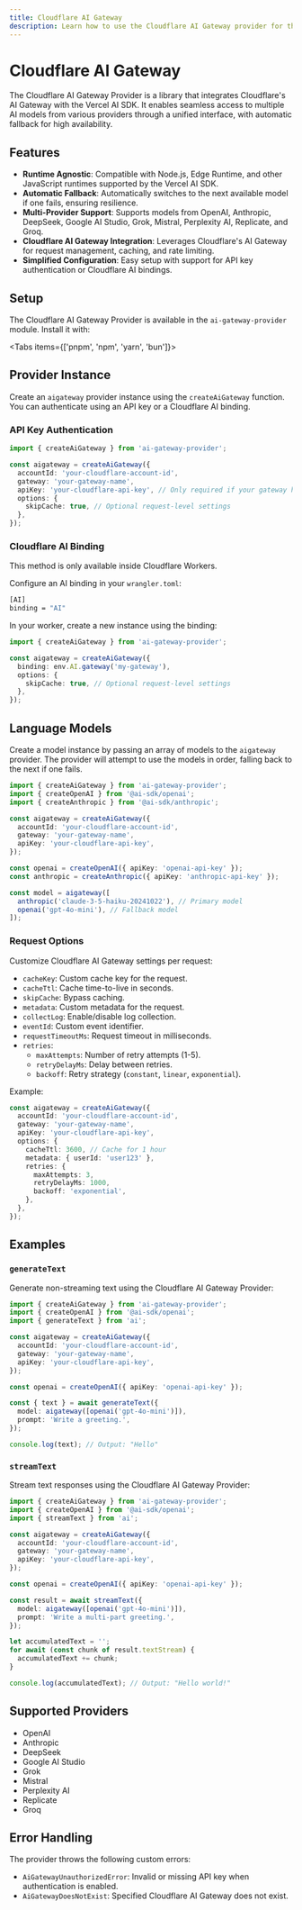 ```yaml
---
title: Cloudflare AI Gateway
description: Learn how to use the Cloudflare AI Gateway provider for the AI SDK.
---
```


# Cloudflare AI Gateway

The Cloudflare AI Gateway Provider is a library that integrates Cloudflare's AI Gateway with the Vercel AI SDK. It enables seamless access to multiple AI models from various providers through a unified interface, with automatic fallback for high availability.

## Features

- **Runtime Agnostic**: Compatible with Node.js, Edge Runtime, and other JavaScript runtimes supported by the Vercel AI SDK.
- **Automatic Fallback**: Automatically switches to the next available model if one fails, ensuring resilience.
- **Multi-Provider Support**: Supports models from OpenAI, Anthropic, DeepSeek, Google AI Studio, Grok, Mistral, Perplexity AI, Replicate, and Groq.
- **Cloudflare AI Gateway Integration**: Leverages Cloudflare's AI Gateway for request management, caching, and rate limiting.
- **Simplified Configuration**: Easy setup with support for API key authentication or Cloudflare AI bindings.

## Setup

The Cloudflare AI Gateway Provider is available in the `ai-gateway-provider` module. Install it with:

<Tabs items={['pnpm', 'npm', 'yarn', 'bun']}>
  <Tab>
    <Snippet text="pnpm add ai-gateway-provider" />
  </Tab>
  <Tab>
    <Snippet text="npm install ai-gateway-provider" />
  </Tab>
  <Tab>
    <Snippet text="yarn add ai-gateway-provider" />
  </Tab>

  <Tab>
    <Snippet text="bun add ai-gateway-provider" dark />
  </Tab>
</Tabs>

## Provider Instance

Create an `aigateway` provider instance using the `createAiGateway` function. You can authenticate using an API key or a Cloudflare AI binding.

### API Key Authentication

```typescript
import { createAiGateway } from 'ai-gateway-provider';

const aigateway = createAiGateway({
  accountId: 'your-cloudflare-account-id',
  gateway: 'your-gateway-name',
  apiKey: 'your-cloudflare-api-key', // Only required if your gateway has authentication enabled
  options: {
    skipCache: true, // Optional request-level settings
  },
});
```

### Cloudflare AI Binding

This method is only available inside Cloudflare Workers.

Configure an AI binding in your `wrangler.toml`:

```bash
[AI]
binding = "AI"
```

In your worker, create a new instance using the binding:

```typescript
import { createAiGateway } from 'ai-gateway-provider';

const aigateway = createAiGateway({
  binding: env.AI.gateway('my-gateway'),
  options: {
    skipCache: true, // Optional request-level settings
  },
});
```

## Language Models

Create a model instance by passing an array of models to the `aigateway` provider. The provider will attempt to use the models in order, falling back to the next if one fails.

```typescript
import { createAiGateway } from 'ai-gateway-provider';
import { createOpenAI } from '@ai-sdk/openai';
import { createAnthropic } from '@ai-sdk/anthropic';

const aigateway = createAiGateway({
  accountId: 'your-cloudflare-account-id',
  gateway: 'your-gateway-name',
  apiKey: 'your-cloudflare-api-key',
});

const openai = createOpenAI({ apiKey: 'openai-api-key' });
const anthropic = createAnthropic({ apiKey: 'anthropic-api-key' });

const model = aigateway([
  anthropic('claude-3-5-haiku-20241022'), // Primary model
  openai('gpt-4o-mini'), // Fallback model
]);
```

### Request Options

Customize Cloudflare AI Gateway settings per request:

- `cacheKey`: Custom cache key for the request.
- `cacheTtl`: Cache time-to-live in seconds.
- `skipCache`: Bypass caching.
- `metadata`: Custom metadata for the request.
- `collectLog`: Enable/disable log collection.
- `eventId`: Custom event identifier.
- `requestTimeoutMs`: Request timeout in milliseconds.
- `retries`:
  - `maxAttempts`: Number of retry attempts (1-5).
  - `retryDelayMs`: Delay between retries.
  - `backoff`: Retry strategy (`constant`, `linear`, `exponential`).

Example:

```typescript
const aigateway = createAiGateway({
  accountId: 'your-cloudflare-account-id',
  gateway: 'your-gateway-name',
  apiKey: 'your-cloudflare-api-key',
  options: {
    cacheTtl: 3600, // Cache for 1 hour
    metadata: { userId: 'user123' },
    retries: {
      maxAttempts: 3,
      retryDelayMs: 1000,
      backoff: 'exponential',
    },
  },
});
```

## Examples

### `generateText`

Generate non-streaming text using the Cloudflare AI Gateway Provider:

```typescript
import { createAiGateway } from 'ai-gateway-provider';
import { createOpenAI } from '@ai-sdk/openai';
import { generateText } from 'ai';

const aigateway = createAiGateway({
  accountId: 'your-cloudflare-account-id',
  gateway: 'your-gateway-name',
  apiKey: 'your-cloudflare-api-key',
});

const openai = createOpenAI({ apiKey: 'openai-api-key' });

const { text } = await generateText({
  model: aigateway([openai('gpt-4o-mini')]),
  prompt: 'Write a greeting.',
});

console.log(text); // Output: "Hello"
```

### `streamText`

Stream text responses using the Cloudflare AI Gateway Provider:

```typescript
import { createAiGateway } from 'ai-gateway-provider';
import { createOpenAI } from '@ai-sdk/openai';
import { streamText } from 'ai';

const aigateway = createAiGateway({
  accountId: 'your-cloudflare-account-id',
  gateway: 'your-gateway-name',
  apiKey: 'your-cloudflare-api-key',
});

const openai = createOpenAI({ apiKey: 'openai-api-key' });

const result = await streamText({
  model: aigateway([openai('gpt-4o-mini')]),
  prompt: 'Write a multi-part greeting.',
});

let accumulatedText = '';
for await (const chunk of result.textStream) {
  accumulatedText += chunk;
}

console.log(accumulatedText); // Output: "Hello world!"
```

## Supported Providers

- OpenAI
- Anthropic
- DeepSeek
- Google AI Studio
- Grok
- Mistral
- Perplexity AI
- Replicate
- Groq

## Error Handling

The provider throws the following custom errors:

- `AiGatewayUnauthorizedError`: Invalid or missing API key when authentication is enabled.
- `AiGatewayDoesNotExist`: Specified Cloudflare AI Gateway does not exist.
